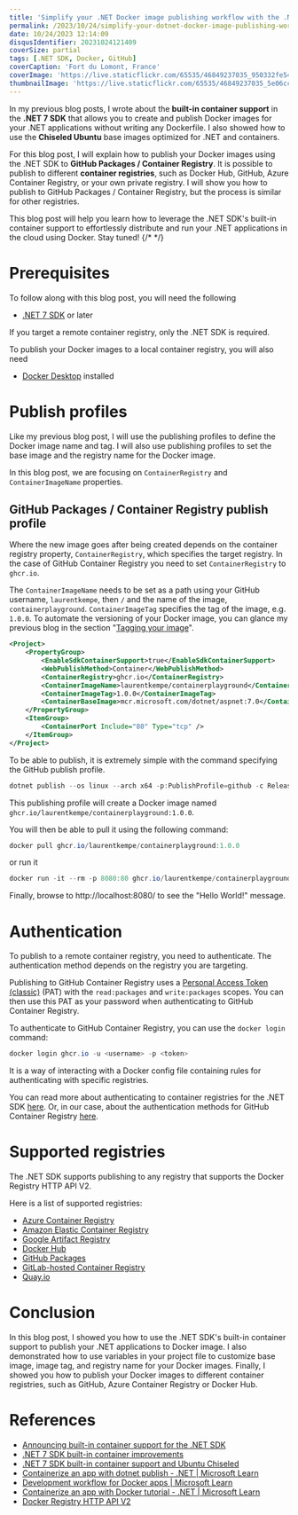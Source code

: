 ```yaml
---
title: 'Simplify your .NET Docker image publishing workflow with the .NET SDK'
permalink: /2023/10/24/simplify-your-dotnet-docker-image-publishing-workflow-with-the-dotnet-sdk/
date: 10/24/2023 12:14:09
disqusIdentifier: 20231024121409
coverSize: partial
tags: [.NET SDK, Docker, GitHub]
coverCaption: 'Fort du Lomont, France'
coverImage: 'https://live.staticflickr.com/65535/46849237035_950332fe54_h.jpg'
thumbnailImage: 'https://live.staticflickr.com/65535/46849237035_5e06cc389a_q.jpg'
---
```

In my previous blog posts, I wrote about the **built-in container support** in the **.NET 7 SDK** that allows you to create and publish Docker images for your .NET applications without writing any Dockerfile. I also showed how to use the **Chiseled Ubuntu** base images optimized for .NET and containers.

For this blog post, I will explain how to publish your Docker images using the .NET SDK to **GitHub Packages / Container Registry**. It is possible to publish to different **container registries**, such as Docker Hub, GitHub, Azure Container Registry, or your own private registry. I will show you how to publish to GitHub Packages / Container Registry, but the process is similar for other registries. 

This blog post will help you learn how to leverage the .NET SDK's built-in container support to effortlessly distribute and run your .NET applications in the cloud using Docker. Stay tuned!
{/* <!-- more --> */}


# Prerequisites

To follow along with this blog post, you will need the following

* [.NET 7 SDK](https://dotnet.microsoft.com/download/dotnet/7.0) or later

If you target a remote container registry, only the .NET SDK is required.

To publish your Docker images to a local container registry, you will also need
* [Docker Desktop](https://www.docker.com/products/docker-desktop) installed

# Publish profiles

Like my previous blog post, I will use the publishing profiles to define the Docker image name and tag. I will also use publishing profiles to set the base image and the registry name for the Docker image.

In this blog post, we are focusing on `ContainerRegistry` and `ContainerImageName` properties.

## GitHub Packages / Container Registry publish profile

Where the new image goes after being created depends on the container registry property, `ContainerRegistry`, which specifies the target registry. In the case of GitHub Container Registry you need to set `ContainerRegistry` to `ghcr.io`.

The `ContainerImageName` needs to be set as a path using your GitHub username, `laurentkempe`, then `/` and the name of the image, `containerplayground`. `ContainerImageTag` specifies the tag of the image, e.g. `1.0.0`. To automate the versioning of your Docker image, you can glance my previous blog in the section "[Tagging your image](https://laurentkempe.com/2023/03/13/dotnet-7-sdk-built-in-container-improvements/)".

```xml github.pubxml
<Project>
    <PropertyGroup>
        <EnableSdkContainerSupport>true</EnableSdkContainerSupport>
        <WebPublishMethod>Container</WebPublishMethod>
        <ContainerRegistry>ghcr.io</ContainerRegistry>
        <ContainerImageName>laurentkempe/containerplayground</ContainerImageName>
        <ContainerImageTag>1.0.0</ContainerImageTag>
        <ContainerBaseImage>mcr.microsoft.com/dotnet/aspnet:7.0</ContainerBaseImage>
    </PropertyGroup>
    <ItemGroup>
        <ContainerPort Include="80" Type="tcp" />
    </ItemGroup>
</Project>
```

To be able to publish, it is extremely simple with the command specifying the GitHub publish profile.

```powershell
dotnet publish --os linux --arch x64 -p:PublishProfile=github -c Release
```

This publishing profile will create a Docker image named `ghcr.io/laurentkempe/containerplayground:1.0.0`.

You will then be able to pull it using the following command:

```powershell
docker pull ghcr.io/laurentkempe/containerplayground:1.0.0
```
or run it
    
```powershell
docker run -it --rm -p 8080:80 ghcr.io/laurentkempe/containerplayground:1.0.0
```
Finally, browse to http://localhost:8080/ to see the "Hello World!" message.

# Authentication

To publish to a remote container registry, you need to authenticate. The authentication method depends on the registry you are targeting.

Publishing to GitHub Container Registry uses a [Personal Access Token (classic)](https://docs.github.com/en/github/authenticating-to-github/keeping-your-account-and-data-secure/creating-a-personal-access-token) (PAT) with the `read:packages` and `write:packages` scopes. You can then use this PAT as your password when authenticating to GitHub Container Registry.

To authenticate to GitHub Container Registry, you can use the `docker login` command:

```powershell
docker login ghcr.io -u <username> -p <token>
```

It is a way of interacting with a Docker config file containing rules for authenticating with specific registries.

You can read more about authenticating to container registries for the .NET SDK [here](https://github.com/dotnet/sdk-container-builds/blob/main/docs/RegistryAuthentication.md). Or, in our case, about the authentication methods for GitHub Container Registry [here](https://docs.github.com/en/packages/working-with-a-github-packages-registry/working-with-the-container-registry#authenticating-to-github-container-registry).

# Supported registries

The .NET SDK supports publishing to any registry that supports the Docker Registry HTTP API V2.

Here is a list of supported registries:
* [Azure Container Registry](https://azure.microsoft.com/products/container-registry)
* [Amazon Elastic Container Registry](https://aws.amazon.com/ecr/)
* [Google Artifact Registry](https://cloud.google.com/artifact-registry)
* [Docker Hub](https://hub.docker.com/)
* [GitHub Packages](https://docs.github.com/en/packages/working-with-a-github-packages-registry/working-with-the-container-registry)
* [GitLab-hosted Container Registry](https://docs.gitlab.com/ee/user/packages/container_registry/)
* [Quay.io](https://quay.io/)

# Conclusion

In this blog post, I showed you how to use the .NET SDK's built-in container support to publish your .NET applications to Docker image. I also demonstrated how to use variables in your project file to customize base image, image tag, and registry name for your Docker images. Finally, I showed you how to publish your Docker images to different container registries, such as GitHub, Azure Container Registry or Docker Hub.

# References

* [Announcing built-in container support for the .NET SDK](https://devblogs.microsoft.com/dotnet/announcing-builtin-container-support-for-the-dotnet-sdk/)
* [.NET 7 SDK built-in container improvements](https://laurentkempe.com/2023/03/13/dotnet-7-sdk-built-in-container-improvements/)
* [.NET 7 SDK built-in container support and Ubuntu Chiseled](https://laurentkempe.com/2022/11/14/dotnet-7-sdk-built-in-container-support-and-ubuntu-chiseled/)
* [Containerize an app with dotnet publish - .NET | Microsoft Learn](https://learn.microsoft.com/en-us/dotnet/core/docker/publish-as-container)
* [Development workflow for Docker apps | Microsoft Learn](https://learn.microsoft.com/en-us/dotnet/architecture/microservices/docker-application-development-process/docker-app-development-workflow)
* [Containerize an app with Docker tutorial - .NET | Microsoft Learn](https://learn.microsoft.com/en-us/dotnet/core/docker/build-container)
* [Docker Registry HTTP API V2](https://docs.docker.com/registry/)

<GitHubCard user="laurentkempe" repo="containerPlayground" />
